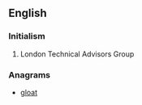 ==English==

===Initialism===
{{rfc-header|Initialism}}
{{head|en|initialism}}

# London Technical Advisors Group

===Anagrams===
* [[gloat#English|gloat]]
